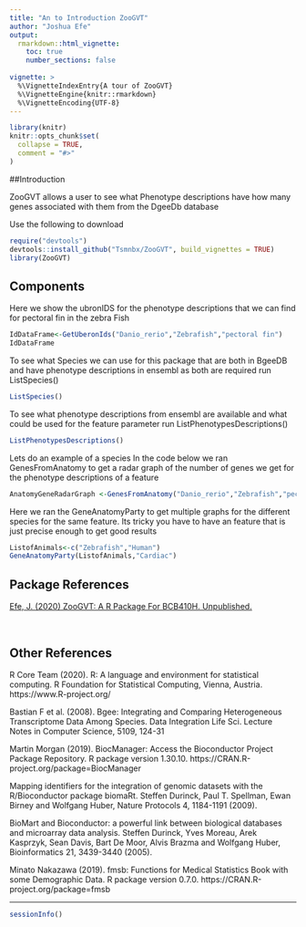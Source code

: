 ```yaml
---
title: "An to Introduction ZooGVT"
author: "Joshua Efe"
output: 
  rmarkdown::html_vignette:
    toc: true
    number_sections: false
  
vignette: >
  %\VignetteIndexEntry{A tour of ZooGVT}
  %\VignetteEngine{knitr::rmarkdown}
  %\VignetteEncoding{UTF-8}
---
```


```r
library(knitr)
knitr::opts_chunk$set(
  collapse = TRUE,
  comment = "#>"
)
```

##Introduction

ZooGVT allows a user to see what Phenotype descriptions have how many genes associated with them from the DgeeDb database

Use the following to download

```r
require("devtools")
devtools::install_github("Tsmnbx/ZooGVT", build_vignettes = TRUE)
library(ZooGVT)
```


## Components

Here we show the ubronIDS for the phenotype descriptions that we can find for pectoral fin in the zebra Fish

```r
IdDataFrame<-GetUberonIds("Danio_rerio","Zebrafish","pectoral fin")
IdDataFrame
```


To see what Species we can use for this package that are both in BgeeDB and have phenotype descriptions in  ensembl as both are required run ListSpecies()
```r
ListSpecies()
```


To see what phenotype descriptions from ensembl are available and what could be used for the feature parameter run ListPhenotypesDescriptions()
```r
ListPhenotypesDescriptions()
```


Lets do an example of a species
In the code below we ran GenesFromAnatomy to get a radar graph of the number of genes we get for the phenotype descriptions of a feature
```r
AnatomyGeneRadarGraph <-GenesFromAnatomy("Danio_rerio","Zebrafish","pectoral fin")
```

Here we ran the GeneAnatomyParty to get multiple graphs for the different species for the same feature. Its tricky you have to have an feature that is just precise enough to get good results
```r
ListofAnimals<-c("Zebrafish","Human")
GeneAnatomyParty(ListofAnimals,"Cardiac")
```

## Package References

[Efe, J. (2020) ZooGVT: A R Package For
  BCB410H. Unpublished.](https://github.com/Tsmnbx/ZooGVT)

<br>

## Other References

R Core Team (2020). R: A language and environment for statistical computing. R Foundation for Statistical Computing, Vienna, Austria. https://www.R-project.org/

Bastian F et al. (2008). Bgee: Integrating and Comparing Heterogeneous
Transcriptome Data Among Species. Data Integration Life Sci. Lecture Notes
in Computer Science, 5109, 124-31


Martin Morgan (2019). BiocManager: Access the Bioconductor Project Package
Repository. R package version 1.30.10.
https://CRAN.R-project.org/package=BiocManager

Mapping identifiers for the integration of genomic datasets with the
  R/Bioconductor package biomaRt. Steffen Durinck, Paul T. Spellman, Ewan
  Birney and Wolfgang Huber, Nature Protocols 4, 1184-1191 (2009).

BioMart and Bioconductor: a powerful link between biological databases
and microarray data analysis. Steffen Durinck, Yves Moreau, Arek
Kasprzyk, Sean Davis, Bart De Moor, Alvis Brazma and Wolfgang Huber,
Bioinformatics 21, 3439-3440 (2005).
  
  
 Minato Nakazawa (2019). fmsb: Functions for Medical Statistics Book
  with some Demographic Data. R package version 0.7.0.
  https://CRAN.R-project.org/package=fmsb
  
  
----

```r
sessionInfo()
```
